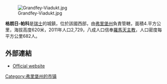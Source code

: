[[Image:Grandfey-Viadukt.jpg|right]]

'''格朗日-帕科'''是[[瑞士|瑞士]]的城鎮，位於該國西部，由[[弗里堡州|弗里堡州]]負責管轄，面積4.平方公里，海拔高度620米，2011年人口2,729，八成人口信奉[[羅馬天主教|羅馬天主教]]，人口密度每平方公里682人。

==外部連結==
* [http://www.granges-paccot.ch Official website] {{Wayback|url=http://www.granges-paccot.ch/ |date=20110706232824 }} {{fr icon}}

{{Switzerland-geo-stub}}
[[Category:弗里堡州的市镇|Category:弗里堡州的市镇]]